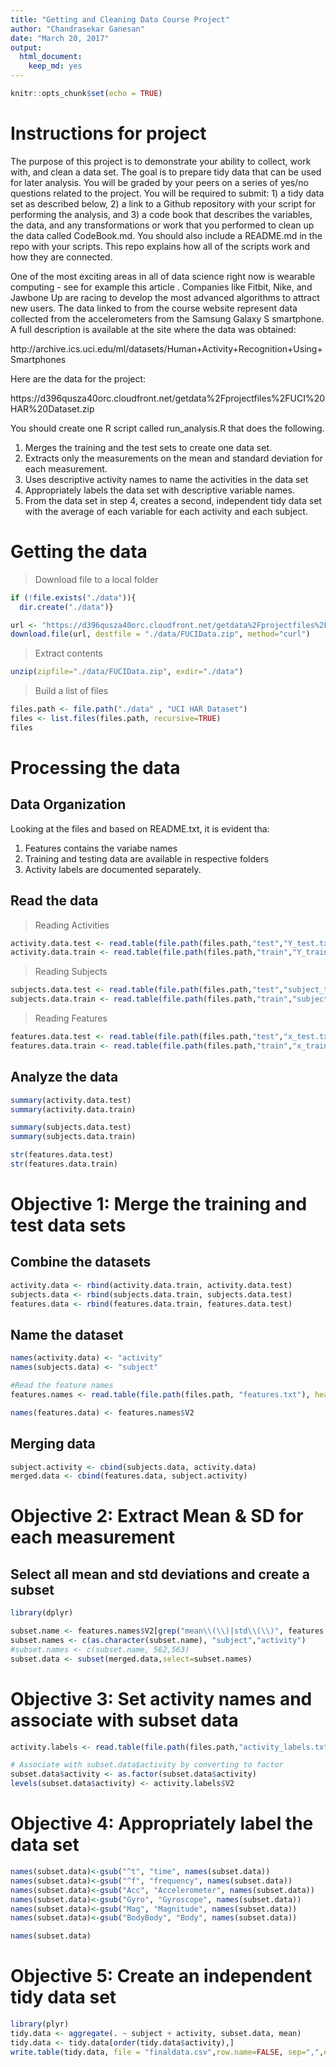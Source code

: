 ```yaml
---
title: "Getting and Cleaning Data Course Project"
author: "Chandrasekar Ganesan"
date: "March 20, 2017"
output: 
  html_document: 
    keep_md: yes
---
```


```r
knitr::opts_chunk$set(echo = TRUE)
```
# Instructions for project

The purpose of this project is to demonstrate your ability to collect, work with, and clean a data set. The goal is to prepare tidy data that can be used for later analysis. You will be graded by your peers on a series of yes/no questions related to the project. You will be required to submit: 1) a tidy data set as described below, 2) a link to a Github repository with your script for performing the analysis, and 3) a code book that describes the variables, the data, and any transformations or work that you performed to clean up the data called CodeBook.md. You should also include a README.md in the repo with your scripts. This repo explains how all of the scripts work and how they are connected.

One of the most exciting areas in all of data science right now is wearable computing - see for example this article . Companies like Fitbit, Nike, and Jawbone Up are racing to develop the most advanced algorithms to attract new users. The data linked to from the course website represent data collected from the accelerometers from the Samsung Galaxy S smartphone. A full description is available at the site where the data was obtained:

http://archive.ics.uci.edu/ml/datasets/Human+Activity+Recognition+Using+Smartphones

Here are the data for the project:

https://d396qusza40orc.cloudfront.net/getdata%2Fprojectfiles%2FUCI%20HAR%20Dataset.zip

You should create one R script called run_analysis.R that does the following.

1. Merges the training and the test sets to create one data set.
2. Extracts only the measurements on the mean and standard deviation for each measurement.
3. Uses descriptive activity names to name the activities in the data set
4. Appropriately labels the data set with descriptive variable names.
5. From the data set in step 4, creates a second, independent tidy data set with the average of each variable for each activity and each subject.

# Getting the data

> Download file to a local folder

```r
if (!file.exists("./data")){
  dir.create("./data")}

url <- "https://d396qusza40orc.cloudfront.net/getdata%2Fprojectfiles%2FUCI%20HAR%20Dataset.zip"
download.file(url, destfile = "./data/FUCIData.zip", method="curl")
```

> Extract contents

```r
unzip(zipfile="./data/FUCIData.zip", exdir="./data")
```


> Build a list of files
```r
files.path <- file.path("./data" , "UCI HAR Dataset")
files <- list.files(files.path, recursive=TRUE)
files
```

# Processing the data

## Data Organization

Looking at the files and based on README.txt, it is evident tha:

1) Features contains the variabe names
2) Training and testing data are available in respective folders
3) Activity labels are documented separately.

## Read the data

> Reading Activities

```r
activity.data.test <- read.table(file.path(files.path,"test","Y_test.txt"), header=FALSE)
activity.data.train <- read.table(file.path(files.path,"train","Y_train.txt"), header=FALSE)
```

> Reading Subjects

```r
subjects.data.test <- read.table(file.path(files.path,"test","subject_test.txt"), header=FALSE)
subjects.data.train <- read.table(file.path(files.path,"train","subject_train.txt"), header=FALSE)
```

> Reading Features

```r
features.data.test <- read.table(file.path(files.path,"test","x_test.txt"), header=FALSE)
features.data.train <- read.table(file.path(files.path,"train","x_train.txt"), header=FALSE)
```

## Analyze the data
```r
summary(activity.data.test)
summary(activity.data.train)
```

```r
summary(subjects.data.test)
summary(subjects.data.train)
```

```r
str(features.data.test)
str(features.data.train)
```

# Objective 1: Merge the training and test data sets

## Combine the datasets

```r
activity.data <- rbind(activity.data.train, activity.data.test)
subjects.data <- rbind(subjects.data.train, subjects.data.test)
features.data <- rbind(features.data.train, features.data.test)
```

## Name the dataset

```r
names(activity.data) <- "activity"
names(subjects.data) <- "subject"

#Read the feature names
features.names <- read.table(file.path(files.path, "features.txt"), header = FALSE)

names(features.data) <- features.names$V2
```

## Merging data

```r
subject.activity <- cbind(subjects.data, activity.data)
merged.data <- cbind(features.data, subject.activity)
```

# Objective 2: Extract Mean & SD for each measurement

## Select all mean and std deviations and create a subset

```r
library(dplyr)

subset.name <- features.names$V2[grep("mean\\(\\)|std\\(\\)", features.names$V2)]
subset.names <- c(as.character(subset.name), "subject","activity")
#subset.names <- c(subset.name, 562,563)
subset.data <- subset(merged.data,select=subset.names)

```

# Objective 3: Set activity names and associate with subset data

```r
activity.labels <- read.table(file.path(files.path,"activity_labels.txt"), header=FALSE)

# Associate with subset.data$activity by converting to factor
subset.data$activity <- as.factor(subset.data$activity)
levels(subset.data$activity) <- activity.labels$V2
```

# Objective 4: Appropriately label the data set

```r
names(subset.data)<-gsub("^t", "time", names(subset.data))
names(subset.data)<-gsub("^f", "frequency", names(subset.data))
names(subset.data)<-gsub("Acc", "Accelerometer", names(subset.data))
names(subset.data)<-gsub("Gyro", "Gyroscope", names(subset.data))
names(subset.data)<-gsub("Mag", "Magnitude", names(subset.data))
names(subset.data)<-gsub("BodyBody", "Body", names(subset.data))

names(subset.data)

```

# Objective 5: Create an independent tidy data set

```r
library(plyr)
tidy.data <- aggregate(. ~ subject + activity, subset.data, mean)
tidy.data <- tidy.data[order(tidy.data$activity),]
write.table(tidy.data, file = "finaldata.csv",row.name=FALSE, sep=",",eol = "\r\n")

```
